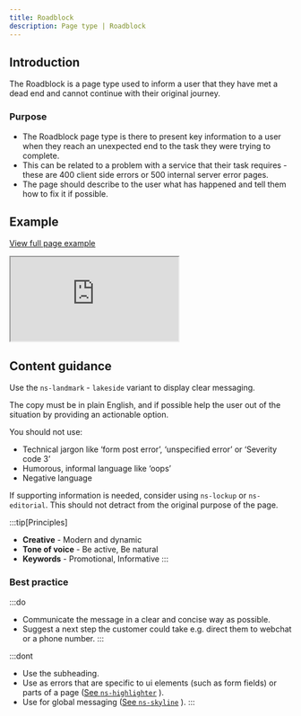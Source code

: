 ```yaml
---
title: Roadblock
description: Page type | Roadblock
---
```


## Introduction

The Roadblock is a page type used to inform a user that they have met a dead end and cannot continue with their original journey.

### Purpose

- The Roadblock page type is there to present key information to a user when they reach an unexpected end to the task they were trying to complete.
- This can be related to a problem with a service that their task requires - these are 400 client side errors or 500 internal server error pages.
- The page should describe to the user what has happened and tell them how to fix it if possible.

## Example

<div class="storybook-embed page">
  <p><a href="https://www.britishgas.co.uk/nucleus/demo/iframe.html?id=examples-page-types--roadblock&amp;viewMode=story">View full page example</a></p>
  <iframe src="https://www.britishgas.co.uk/nucleus/demo/iframe.html?id=examples-page-types--roadblock&amp;viewMode=story&amp;nav=0" title="Nucleus: examples-page-types--roadblock" sandbox="allow-forms allow-modals allow-popups allow-presentation allow-same-origin allow-scripts"></iframe>
</div>

## Content guidance

Use the `ns-landmark` - `lakeside` variant to display clear messaging.

The copy must be in plain English, and if possible help the user out of the situation by providing an actionable option.

You should not use:

- Technical jargon like ‘form post error’, ‘unspecified error’ or ‘Severity code 3’
- Humorous, informal language like ‘oops’
- Negative language

If supporting information is needed, consider using `ns-lockup` or `ns-editorial`. This should not detract from the original purpose of the page.

:::tip[Principles]
- **Creative** - Modern and dynamic
- **Tone of voice** - Be active, Be natural
- **Keywords** - Promotional, Informative
:::

### Best practice

:::do
- Communicate the message in a clear and concise way as possible.
- Suggest a next step the customer could take e.g. direct them to webchat or a phone number.
:::

:::dont
- Use the subheading.
- Use as errors that are specific to ui elements (such as form fields) or parts of a page ([See `ns-highlighter`](/components/ns-highlighter) ).
- Use for global messaging ([See `ns-skyline`](/components/ns-skyline) ).
:::
